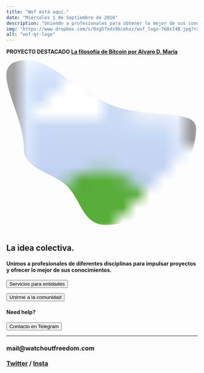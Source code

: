 ```yaml
---
title: "Wof está aquí."
date: "Miércoles 1 de Septiembre de 2016"
description: "Uniendo a profesionales para obtener lo mejor de sus conociemientos."
img: "https://www.dropbox.com/s/0xg57ndx9kcehzz/wof_logo-768x748.jpg?raw=1"
alt: "wof-qr-logo"
---
```


<aside>
<p><strong>PROYECTO DESTACADO <a href="https://watchoutfreedom.com/7_bitcoin_philosophy">La filosofía de Bitcoin por Alvaro D. María</a> </strong></p>
</aside>

 <svg viewBox="0 0 20 18" xmlns="http://www.w3.org/2000/svg" fill-rule="evenodd" clip-rule="evenodd"
      stroke-linejoin="round">
      <clipPath id="mask">
          <path
              d='M2.217 0c2.348 0 4.661 2.723 8.25 4.484 3.69 1.81 9.375.438 9.375 2.641 0 4.346-4.614 10.125-9.375 10.125-2.52 0-2.54-2.489-4.118-4.066-1.401-1.4-4.507-1.764-4.507-3.809C1.842 5.029-2.543 0 2.217 0z'>
              </path>
      </clipPath>
      <image width="100%" height="100%" clip-path="url(#mask)" preserveAspectRatio="xMidYMid slice"
          href="https://www.dropbox.com/s/a7d5coh1e83nx7k/WOF_LOGO_1_PEOPLE_TEXT_small.jpg?raw=1" />
</svg>

<h2>La idea colectiva.</h2>
<h4>Unimos a profesionales de diferentes disciplinas para impulsar proyectos y ofrecer lo mejor de sus conocimientos.</h4>

<form className="action" action="https://www.watchoutfreedom.com/0_services" >
      <button>Servicios para entidades</button>
</form>

<form className="action" action="https://www.watchoutfreedom.com/0_community" >
      <button>Unirme a la comunidad</button>
</form>

<h4>Need help?</h4>

<form className="action" action="https://t.me/info_wof" target="_blank">
      <button>Contacto en Telegram</button>
</form>

<hr></hr>

<h3>
  <strong>mail@watchoutfreedom.com</strong><br></br>
  <a href="https://www.twitter.com/watchout_f/" target="_blank">Twitter</a> / <a href="https://www.instagram.com/watchoutfreedom/" target="_blank">Insta</a>
</h3>
